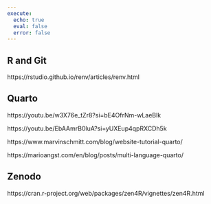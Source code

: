 ```yaml
---
execute:
  echo: true
  eval: false
  error: false
---
```


## R and Git

https://rstudio.github.io/renv/articles/renv.html



## Quarto

https://youtu.be/w3X76e_tZr8?si=bE4OfrNm-wLaeBlk

https://youtu.be/EbAAmrB0luA?si=yUXEup4qpRXCDh5k

https://www.marvinschmitt.com/blog/website-tutorial-quarto/

https://marioangst.com/en/blog/posts/multi-language-quarto/



## Zenodo

https://cran.r-project.org/web/packages/zen4R/vignettes/zen4R.html